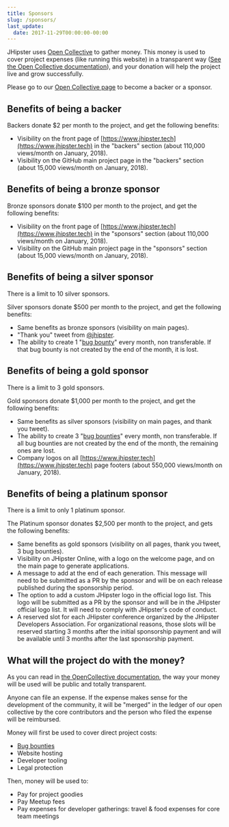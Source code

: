 ```yaml
---
title: Sponsors
slug: /sponsors/
last_update:
  date: 2017-11-29T00:00:00-00:00
---
```


JHipster uses [Open Collective](https://opencollective.com/generator-jhipster) to gather money. This money is used to cover project expenses (like running this website) in a transparent way ([See the Open Collective documentation](https://opencollective.com/how-it-works)), and your donation will help the project live and grow successfully.

Please go to our [Open Collective page](https://opencollective.com/generator-jhipster) to become a backer or a sponsor.


## Benefits of being a backer

Backers donate $2 per month to the project, and get the following benefits:

- Visibility on the front page of [https://www.jhipster.tech](https://www.jhipster.tech) in the "backers" section (about 110,000 views/month on January, 2018).
- Visibility on the GitHub main project page in the "backers" section (about 15,000 views/month on January, 2018).


## Benefits of being a bronze sponsor

Bronze sponsors donate $100 per month to the project, and get the following benefits:

- Visibility on the front page of [https://www.jhipster.tech](https://www.jhipster.tech) in the "sponsors" section (about 110,000 views/month on January, 2018).
- Visibility on the GitHub main project page in the "sponsors" section (about 15,000 views/month on January, 2018).


## Benefits of being a silver sponsor

There is a limit to 10 silver sponsors.

Silver sponsors donate $500 per month to the project, and get the following benefits:

- Same benefits as bronze sponsors (visibility on main pages).
- "Thank you" tweet from [@jhipster](https://twitter.com/jhipster).
- The ability to create 1 "[bug bounty](/bug-bounties)" every month, non transferable. If that bug bounty is not created by the end of the month, it is lost.


## Benefits of being a gold sponsor

There is a limit to 3 gold sponsors.

Gold sponsors donate $1,000 per month to the project, and get the following benefits:

- Same benefits as silver sponsors (visibility on main pages, and thank you tweet).
- The ability to create 3 "[bug bounties](/bug-bounties)" every month, non transferable. If all bug bounties are not created by the end of the month, the remaining ones are lost.
- Company logos on all [https://www.jhipster.tech](https://www.jhipster.tech) page footers (about 550,000 views/month on January, 2018).


## Benefits of being a platinum sponsor

There is a limit to only 1 platinum sponsor.

The Platinum sponsor donates $2,500 per month to the project, and gets the following benefits:

- Same benefits as gold sponsors (visibility on all pages, thank you tweet, 3 bug bounties).
- Visibility on JHipster Online, with a logo on the welcome page, and on the main page to generate applications.
- A message to add at the end of each generation. This message will need to be submitted as a PR by the sponsor and will be on each release published during the sponsorship period.
- The option to add a custom JHipster logo in the official logo list. This logo will be submitted as a PR by the sponsor and will be in the JHipster official logo list. It will need to comply with JHipster's code of conduct.
- A reserved slot for each JHipster conference organized by the JHipster Developers Association. For organizational reasons, those slots will be reserved starting 3 months after the initial sponsorship payment and will be available until 3 months after the last sponsorship payment.


## What will the project do with the money?

As you can read in [the OpenCollective documentation](https://docs.opencollective.com), the way your money will be used will be public and totally transparent.

Anyone can file an expense. If the expense makes sense for the development of the community, it will be "merged" in the ledger of our open collective by the core contributors and the person who filed the expense will be reimbursed.

Money will first be used to cover direct project costs:

- [Bug bounties](/bug-bounties)
- Website hosting
- Developer tooling
- Legal protection

Then, money will be used to:

- Pay for project goodies
- Pay Meetup fees
- Pay expenses for developer gatherings: travel & food expenses for core team meetings
